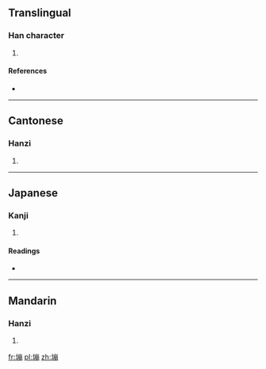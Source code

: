 ==Translingual==

===Han character===
{{Han char|rn=32|rad=土|as=11|sn=14|four=4212<sub>7</sub>|canj=土山月月 (GUBB)}}

# {{defn|Han|sort=土11}}

====References====
* {{Han ref|kx=0236.370|dkj=05387|dj=0475.030|hdz=10480.130|uh=5874|ud=22644|bh=E15D|bd=57693}}

----

==Cantonese==

===Hanzi===
{{yue-hanzi|jyut=|y=paang4}}

# {{defn|Cantonese|sort=土11}}

----

==Japanese==

===Kanji===
{{ja-kanji|grade=|rs=土11}}

# {{defn|Japanese|sort=土11}}

====Readings====
* {{ja-readings|on=[[ほう]] (hō)|kun=[[はうむる]] (haumuru)}}

----

==Mandarin==

===Hanzi===
{{cmn-hanzi|pin=[[bèng]] ([[beng4]])|wg=peng<sup>4</sup>}}

# {{defn|Mandarin|sort=土11}}

[[fr:塴]]
[[pl:塴]]
[[zh:塴]]